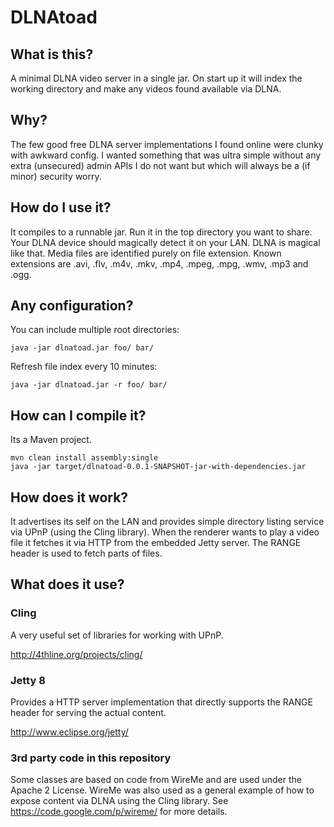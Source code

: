 = DLNAtoad =

== What is this? ==

A minimal DLNA video server in a single jar.  On start up it will index the working directory and make any videos found available via DLNA.

== Why? ==

The few good free DLNA server implementations I found online were clunky with awkward config.  I wanted something that was ultra simple without any extra (unsecured) admin APIs I do not want but which will always be a (if minor) security worry.

== How do I use it? ==

It compiles to a runnable jar.  Run it in the top directory you want to share.  Your DLNA device should magically detect it on your LAN.  DLNA is magical like that.  Media files are identified purely on file extension.  Known extensions are .avi, .flv, .m4v, .mkv, .mp4, .mpeg, .mpg, .wmv, .mp3 and .ogg.

== Any configuration? ==

You can include multiple root directories:
 java -jar dlnatoad.jar foo/ bar/

Refresh file index every 10 minutes:
 java -jar dlnatoad.jar -r foo/ bar/

== How can I compile it? ==

Its a Maven project.

 mvn clean install assembly:single
 java -jar target/dlnatoad-0.0.1-SNAPSHOT-jar-with-dependencies.jar

== How does it work? ==

It advertises its self on the LAN and provides simple directory listing service via UPnP (using the Cling library).  When the renderer wants to play a video file it fetches it via HTTP from the embedded Jetty server.  The RANGE header is used to fetch parts of files.

== What does it use? ==

=== Cling ===

A very useful set of libraries for working with UPnP.

http://4thline.org/projects/cling/

=== Jetty 8 ===

Provides a HTTP server implementation that directly supports the RANGE header for serving the actual content.

http://www.eclipse.org/jetty/

=== 3rd party code in this repository ===

Some classes are based on code from WireMe and are used under the Apache 2 License.  WireMe was also used as a general example of how to expose content via DLNA using the Cling library.  See https://code.google.com/p/wireme/ for more details.


